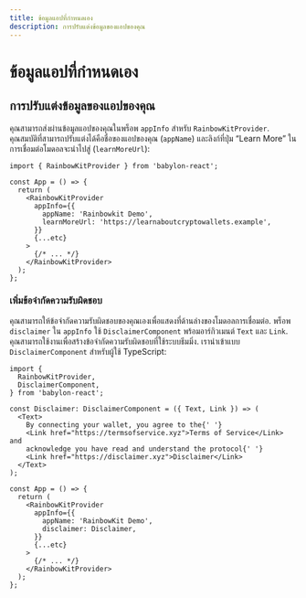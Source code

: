 ```yaml
---
title: ข้อมูลแอปที่กำหนดเอง
description: การปรับแต่งข้อมูลของแอปของคุณ
---
```


# ข้อมูลแอปที่กำหนดเอง

## การปรับแต่งข้อมูลของแอปของคุณ

คุณสามารถส่งผ่านข้อมูลแอปของคุณในพร็อพ `appInfo` สำหรับ `RainbowKitProvider`. คุณสมบัติที่สามารถปรับแต่งได้คือชื่อของแอปของคุณ (`appName`) และลิงก์ที่ปุ่ม “Learn More” ในการเชื่อมต่อโมดอลจะนำไปสู่ (`learnMoreUrl`):

```tsx
import { RainbowKitProvider } from 'babylon-react';

const App = () => {
  return (
    <RainbowKitProvider
      appInfo={{
        appName: 'Rainbowkit Demo',
        learnMoreUrl: 'https://learnaboutcryptowallets.example',
      }}
      {...etc}
    >
      {/* ... */}
    </RainbowKitProvider>
  );
};
```

### เพิ่มข้อจำกัดความรับผิดชอบ

คุณสามารถให้ข้อจำกัดความรับผิดชอบของคุณเองเพื่อแสดงที่ด้านล่างของโมดอลการเชื่อมต่อ. พร็อพ `disclaimer` ใน `appInfo` ใช้ `DisclaimerComponent` พร้อมอาร์กิวเมนต์ `Text` และ `Link`. คุณสามารถใช้งานเพื่อสร้างข้อจำกัดความรับผิดชอบที่ใช้ระบบธีมมิ่ง. เรานำเข้าแบบ `DisclaimerComponent` สำหรับผู้ใช้ TypeScript:

```tsx
import {
  RainbowKitProvider,
  DisclaimerComponent,
} from 'babylon-react';

const Disclaimer: DisclaimerComponent = ({ Text, Link }) => (
  <Text>
    By connecting your wallet, you agree to the{' '}
    <Link href="https://termsofservice.xyz">Terms of Service</Link> and
    acknowledge you have read and understand the protocol{' '}
    <Link href="https://disclaimer.xyz">Disclaimer</Link>
  </Text>
);

const App = () => {
  return (
    <RainbowKitProvider
      appInfo={{
        appName: 'RainbowKit Demo',
        disclaimer: Disclaimer,
      }}
      {...etc}
    >
      {/* ... */}
    </RainbowKitProvider>
  );
};
```
